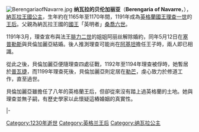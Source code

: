 {{unreferenced|time=2014-11-12}} 
[[File:BerengariaofNavarre.jpg|thumb]]
'''纳瓦拉的贝伦加丽亚'''（'''Berengaria of Navarre'''，{{bd|1165年/1170年||1230年|12月23日|}}），[[納瓦拉王國|納瓦拉王國]][[公主|公主]]，生年約在1165年至1170年間，1191年成為[[英格蘭王國|英格蘭]][[英格蘭君主列表|國王]][[理查一世|理查一世]]的[[王后|王后]]。父親為納瓦拉王國的[[纳瓦拉君主列表|國王]]「英明者」[[桑喬六世|桑喬六世]]。

1191年3月，理查宣布與法王[[腓力二世_(法兰西)|腓力二世]]的姐姐阿丽丝解除婚約，同年5月12日在[[賽普勒斯|塞普勒斯]]與貝倫加麗亞結婚。後人推測理查可能尚在[[阿基坦|阿基坦]]擔任王子時，兩人即已相識。

從此之後，貝倫加麗亞便隨理查四處征戰，1192年至1194年理查被俘時，她暫居於[[普瓦捷|普瓦捷]]，而1199年理查死後，貝倫加麗亞則定居在[[勒芒|勒芒]]，虔心致力於修道工作，直至過世。

貝倫加麗亞雖擔任了八年的英格蘭王后，但卻從來沒有踏上過英格蘭的土地。她與理查並無子嗣，有歷史學家以此懷疑這樁婚姻的真實性。

{{S-start}}
{{S-hou|[[日梅納茲王朝|日梅納茲王朝]]||1165年/1170年|1230年|12月23日|}}
{{s-reg}}
|-
{{S-vac|last= [[阿基坦的埃莉諾|阿基坦的埃莉諾]]}}
{{S-title|[[英格蘭君主配偶列表|英格蘭王后]]|1191年5月12日－1199年4月6日}}
{{S-vac|next= [[昂古萊姆的伊莎貝爾|昂古萊姆的伊莎貝爾]]}}
{{End}}

{{Authority control}}
{{UK-monarch-stub}}
{{英格蘭君主配偶}}
{{諾曼第公爵夫人}}
[[Category:1230年逝世|Category:1230年逝世]]
[[Category:英格兰王后|Category:英格兰王后]]
[[Category:纳瓦拉公主|Category:纳瓦拉公主]]